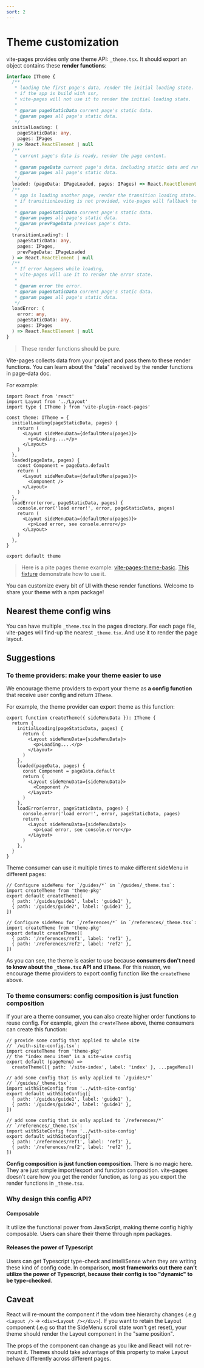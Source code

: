 ```yaml
---
sort: 2
---
```



# Theme customization

vite-pages provides only one theme API: `_theme.tsx`. It should export an object contains these **render functions**:

```ts
interface ITheme {
  /**
   * loading the first page's data, render the initial loading state.
   * if the app is build with ssr,
   * vite-pages will not use it to render the initial loading state.
   *
   * @param pageStaticData current page's static data.
   * @param pages all page's static data.
   */
  initialLoading: (
    pageStaticData: any,
    pages: IPages
  ) => React.ReactElement | null
  /**
   * current page's data is ready, render the page content.
   *
   * @param pageData current page's data. including static data and runtime data.
   * @param pages all page's static data.
   */
  loaded: (pageData: IPageLoaded, pages: IPages) => React.ReactElement | null
  /**
   * app is loading another page, render the transition loading state.
   * if transitionLoading is not provided, vite-pages will fallback to initialLoading.
   *
   * @param pageStaticData current page's static data.
   * @param pages all page's static data.
   * @param prevPageData previous page's data.
   */
  transitionLoading?: (
    pageStaticData: any,
    pages: IPages,
    prevPageData: IPageLoaded
  ) => React.ReactElement | null
  /**
   * If error happens while loading,
   * vite-pages will use it to render the error state.
   *
   * @param error the error.
   * @param pageStaticData current page's static data.
   * @param pages all page's static data.
   */
  loadError: (
    error: any,
    pageStaticData: any,
    pages: IPages
  ) => React.ReactElement | null
}
```

> These render functions should be pure.

Vite-pages collects data from your project and pass them to these render functions. You can learn about the "data" received by the render functions in <Link to="/page-data">page-data doc</Link>.

For example:

```tsx
import React from 'react'
import Layout from '../Layout'
import type { ITheme } from 'vite-plugin-react-pages'

const theme: ITheme = {
  initialLoading(pageStaticData, pages) {
    return (
      <Layout sideMenuData={defaultMenu(pages)}>
        <p>Loading....</p>
      </Layout>
    )
  },
  loaded(pageData, pages) {
    const Component = pageData.default
    return (
      <Layout sideMenuData={defaultMenu(pages)}>
        <Component />
      </Layout>
    )
  },
  loadError(error, pageStaticData, pages) {
    console.error('load error!', error, pageStaticData, pages)
    return (
      <Layout sideMenuData={defaultMenu(pages)}>
        <p>Load error, see console.error</p>
      </Layout>
    )
  },
}

export default theme
```

> Here is a pite pages theme example: [vite-pages-theme-basic](https://github.com/vitejs/vite-plugin-react-pages/blob/master/packages/theme-basic/src/index.tsx). [This fixture](https://github.com/vitejs/vite-plugin-react-pages/blob/master/fixtures/use-theme/pages/_theme.tsx) demonstrate how to use it.

You can customize every bit of UI with these render functions. Welcome to share your theme with a npm package!

## Nearest theme config wins

You can have multiple `_theme.tsx` in the pages directory. For each page file, vite-pages will find-up the nearest `_theme.tsx`. And use it to render the page layout.

## Suggestions

### To theme providers: make your theme easier to use

We encourage theme providers to export your theme as **a config function** that receive user config and return `ITheme`.

For example, the theme provider can export theme as this function:

```tsx
export function createTheme({ sideMenuData }): ITheme {
  return {
    initialLoading(pageStaticData, pages) {
      return (
        <Layout sideMenuData={sideMenuData}>
          <p>Loading....</p>
        </Layout>
      )
    },
    loaded(pageData, pages) {
      const Component = pageData.default
      return (
        <Layout sideMenuData={sideMenuData}>
          <Component />
        </Layout>
      )
    },
    loadError(error, pageStaticData, pages) {
      console.error('load error!', error, pageStaticData, pages)
      return (
        <Layout sideMenuData={sideMenuData}>
          <p>Load error, see console.error</p>
        </Layout>
      )
    },
  }
}
```

Theme consumer can use it multiple times to make different sideMenu in different pages:

```tsx
// Configure sideMenu for `/guides/*` in `/guides/_theme.tsx`:
import createTheme from 'theme-pkg'
export default createTheme([
  { path: '/guides/guide1', label: 'guide1' },
  { path: '/guides/guide2', label: 'guide1' },
])

// Configure sideMenu for `/references/*` in `/references/_theme.tsx`:
import createTheme from 'theme-pkg'
export default createTheme([
  { path: '/references/ref1', label: 'ref1' },
  { path: '/references/ref2', label: 'ref2' },
])
```

As you can see, the theme is easier to use because **consumers don't need to know about the `_theme.tsx` API and `ITheme`**. For this reason, we encourage theme providers to export config function like the `createTheme` above.

### To theme consumers: config composition is just function composition

If your are a theme consumer, you can also create higher order functions to reuse config. For example, given the `createTheme` above, theme consumers can create this function:

```tsx
// provide some config that applied to whole site
// `/with-site-config.tsx`:
import createTheme from 'theme-pkg'
// the "index menu item" is a site-wise config
export default (pageMenu) =>
  createTheme([{ path: '/site-index', label: 'index' }, ...pageMenu])

// add some config that is only applied to `/guides/*`
// `/guides/_theme.tsx`:
import withSiteConfig from '../with-site-config'
export default withSiteConfig([
  { path: '/guides/guide1', label: 'guide1' },
  { path: '/guides/guide2', label: 'guide1' },
])

// add some config that is only applied to `/references/*`
// `/references/_theme.tsx`:
import withSiteConfig from '../with-site-config'
export default withSiteConfig([
  { path: '/references/ref1', label: 'ref1' },
  { path: '/references/ref2', label: 'ref2' },
])
```

**Config composition is just function composition**. There is no magic here. They are just simple import/export and function composition. vite-pages doesn't care how you get the render function, as long as you export the render functions in `_theme.tsx`.

### Why design this config API?

#### Composable

It utilize the functional power from JavaScript, making theme config highly composable. Users can share their theme through npm packages.

#### Releases the power of Typescript

Users can get Typescript type-check and intelliSense when they are writing these kind of config code. In comparison, **most frameworks out there can't utilize the power of Typescript, because their config is too "dynamic" to be type-checked**.

## Caveat

React will re-mount the component if the vdom tree hierarchy changes (.e.g `<Layout />` -> `<div><Layout /></div>`). If you want to retain the Layout component (.e.g so that the SideMenu scroll state won't get reset), your theme should render the Layout component in the "same position".

The props of the component can change as you like and React will not re-mount it. Themes should take advantage of this property to make Layout behave differently across different pages.
